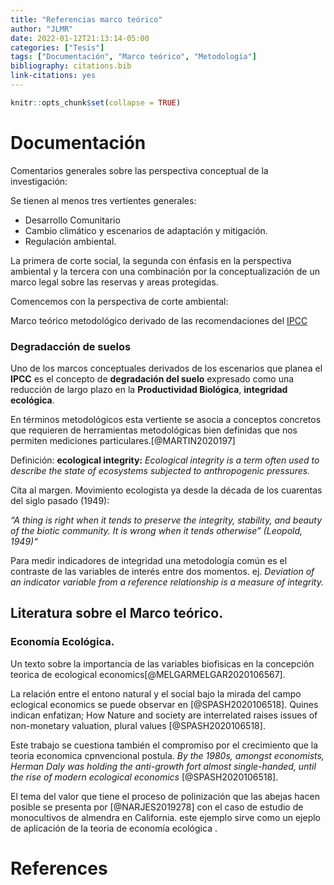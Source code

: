 ```yaml
---
title: "Referencias marco teórico"
author: "JLMR"
date: 2022-01-12T21:13:14-05:00
categories: ["Tesis"]
tags: ["Documentación", "Marco teórico", "Metodología"]
bibliography: citations.bib
link-citations: yes
---
```


```r
knitr::opts_chunk$set(collapse = TRUE)
```

# Documentación 

Comentarios generales sobre las perspectiva conceptual de la investigación: 

Se tienen al menos tres vertientes generales: 

+ Desarrollo Comunitario
+ Cambio climático y escenarios de adaptación y mitigación. 
+ Regulación ambiental.


La primera de corte social, la segunda con énfasis en la perspectiva ambiental y la tercera con una combinación por la conceptualización de un marco legal sobre las reservas y areas protegidas.

Comencemos con la perspectiva de corte ambiental: 

Marco teórico metodológico derivado de las recomendaciones del  [IPCC](https://www.ipcc.ch/srccl/chapter/summary-for-policymakers/)

### Degradacción de suelos


Uno de los marcos  conceptuales derivados de los escenarios que planea el **IPCC** es el concepto de **degradación del suelo**  expresado como una 
reducción de largo plazo en la **Productividad Biológica**, **integridad ecológica**. 

En términos metodológicos esta vertiente se asocia a conceptos concretos que requieren de herramientas metodológicas bien definidas que nos permiten mediciones particulares.[@MARTIN2020197]

Definición: **ecological integrity:**   *Ecological integrity is a term often used to describe the state of ecosystems subjected to anthropogenic pressures.*


Cita al margen.  Movimiento  ecologista ya desde la década de los cuarentas del siglo pasado (1949): 

*"A thing is right when it tends to preserve the integrity, stability, and 
beauty of the biotic community.  It is wrong when it tends otherwise” (Leopold, 1949)"*

Para medir indicadores de integridad una metodología común es el contraste de las variables de interés entre dos momentos. ej. *Deviation of an indicator variable from a reference relationship is a measure of integrity.*


## Literatura sobre el Marco teórico. 


### Economía Ecológica.


Un texto sobre la importancia de las variables biofisicas en la concepción teorica de ecological economics[@MELGARMELGAR2020106567].

La relación entre el entono natural y el social bajo la mirada del campo eclogical economics se puede observar en [@SPASH2020106518]. Quines indican enfatizan;   How Nature and society are interrelated raises issues of non-monetary valuation, plural values [@SPASH2020106518].

Este trabajo se cuestiona también el compromiso por el crecimiento que la teoria economica cpnvencional postula. *By the 1980s, amongst economists, Herman Daly was holding the anti-growth fort almost single-handed, until the rise of modern ecological economics* [@SPASH2020106518]. 


El tema del valor que tiene el proceso de  polinización que las abejas hacen posible se presenta por [@NARJES2019278] con el caso de estudio de  monocultivos de almendra en California. este ejemplo sirve como un ejeplo de aplicación de la teoria de economía ecológica . 

# References